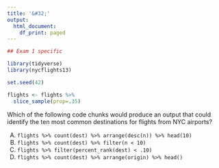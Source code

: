 ```yaml
---
title: '&#32;'
output:
  html_document:
    df_print: paged
---
```


```r
## Exam 1 specific

library(tidyverse)
library(nycflights13)

set.seed(42)

flights <- flights %>% 
  slice_sample(prop=.35)
```


Which of the following code chunks would produce an output that could identify the ten most common destinations for flights from NYC airports?

A) `flights %>% count(dest) %>% arrange(desc(n)) %>% head(10)`
B) `flights %>% count(dest) %>% filter(n < 10)`
C) `flights %>% filter(percent_rank(dest) < .10)`
D) `flights %>% count(dest) %>% arrange(origin) %>% head()`
